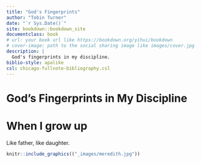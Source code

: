 ```yaml
--- 
title: "God's Fingerprints"
author: "Tobin Turner"
date: "`r Sys.Date()`"
site: bookdown::bookdown_site
documentclass: book
# url: your book url like https://bookdown.org/yihui/bookdown
# cover-image: path to the social sharing image like images/cover.jpg
description: |
  God's fingerprints in my discipline.
biblio-style: apalike
csl: chicago-fullnote-bibliography.csl
---
```

# God's Fingerprints in My Discipline

# When I grow up

::: {.rmdimportant}

Like father, like daughter.

:::

```r
knitr::include_graphics(("_images/meredith.jpg"))
```


